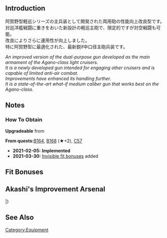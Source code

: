 {{EquipmentInfo}}

==Introduction==
阿賀野型軽巡シリーズの主兵装として開発された両用砲の性能向上改良型です。<br>
対巡洋艦戦闘に重きをおいた新設計の軽巡主砲で、限定的ですが対空戦闘も可能。<br>
改良によりさらに運用性が向上しました。<br>
特に阿賀野型に最適化された、最新鋭if中口径主砲兵装です。

''An improved version of the dual-purpose gun developed as the main armament of the Agano-class light cruisers.''<br>
''It is a newly developed gun intended for engaging other cruisers and is capable of limited anti-air combat.''<br>
''Improvements have enhanced its handling further.''<br>
''It is a state-of-the-art what-if medium caliber gun that works best on the Agano-class.''

==Notes==
<div class="mw-collapsible"><h3>How To Obtain</h3>
<div class="mw-collapsible-content">
'''Upgradeable''' from {{Equipment/Link|15.2cm Twin Gun Mount Kai}}

'''From quests: '''[[Quests#B164|B164]], [[Quests#B168|B168]] (★+2), [[Quests#C57|C57]]

</div></div>


<div class="mw-collapsible><h3>Updates History</h3>
<div class="mw-collapsible-content>
* '''2021-02-05:''' '''Implemented'''
* '''2021-03-30:''' [[Gun Fit Bonuses|Invisible fit bonuses]] added
</div></div>

==Fit Bonuses==
{{:15.2cm Twin Gun Mount Kai Ni/Bonuses}}

==Akashi's Improvement Arsenal==
{{AkashiWorkshop}}
{{AkashiWorkshopLine
|Name=15.2cm Twin Gun Mount Kai Ni
|ItemType=RedGunMedium
|Fuel=30
|Ammo=100
|Steel=110
|Baux=50
|Mats0-5=3/4
|Mats6-9=4/6
|Mats10=-
|Screws0-5=5/6
|Screws6-9=7/9
|Screws10=-
|EquipConsume0-5=1*
|EquipConsume6-9=2*
|EquipConsume10=-
|Sun=S
|Thu=S
|Fri=S
|Sat=S
|2ndShip=[[Noshiro]]
|Notes= Uses [[15.2cm Twin Gun Mount]]s for improvement from 1-5★<br> Uses [[Type 22 Surface RADAR]] for 6-10★.
}}
|}

==See Also==
{{Equipmentlist}}
[[Category:Equipment]]